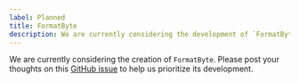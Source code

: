 ```yaml
---
label: Planned
title: FormatByte
description: We are currently considering the development of `FormatByte`.
---
```


We are currently considering the creation of `FormatByte`. Please post your thoughts on this [GitHub issue](https://github.com/yamada-ui/yamada-ui/issues/3221) to help us prioritize its development.
